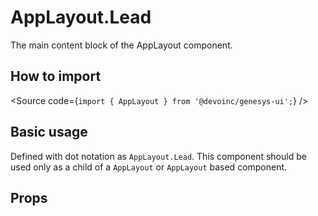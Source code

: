

<Meta title="Components/Layout/AppLayout/Components/AppLayoutLead/Overview" />

# AppLayout.Lead

The main content block of the AppLayout component.

## How to import

<Source code={`import { AppLayout } from '@devoinc/genesys-ui';`} />

## Basic usage

Defined with dot notation as `AppLayout.Lead`. This component should be used only as a
child of a `AppLayout` or `AppLayout` based component.

<Canvas of={Stories.Playground} />

## Props

<ArgTypes of={Stories} />
